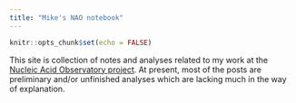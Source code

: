 ```yaml
---
title: "Mike's NAO notebook"
---
```


```r
knitr::opts_chunk$set(echo = FALSE)
```

This site is collection of notes and analyses related to my work at the [Nucleic Acid Observatory project](https://naobservatory.org).
At present, most of the posts are preliminary and/or unfinished analyses which are lacking much in the way of explanation.
